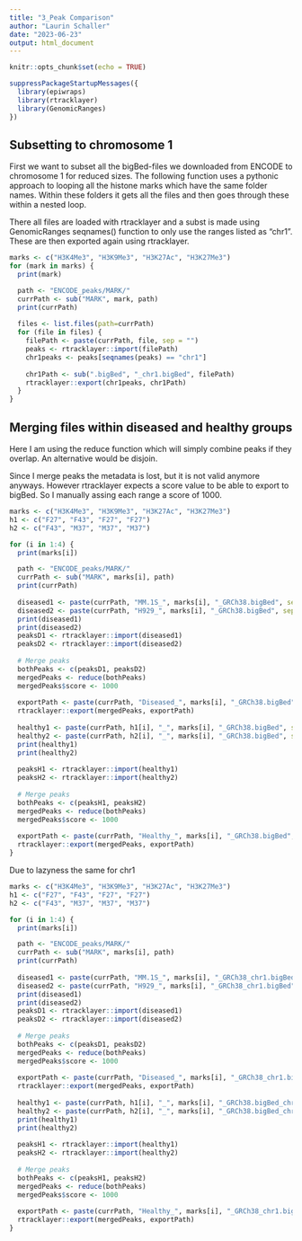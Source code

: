 ```yaml
---
title: "3_Peak Comparison"
author: "Laurin Schaller"
date: "2023-06-23"
output: html_document
---
```


```r
knitr::opts_chunk$set(echo = TRUE)
```

```r
suppressPackageStartupMessages({
  library(epiwraps)
  library(rtracklayer)
  library(GenomicRanges)
})
```


## Subsetting to chromosome 1

First we want to subset all the bigBed-files we downloaded from ENCODE to chromosome 1 for reduced sizes.
The following function uses a pythonic approach to looping all the histone marks which have  the same folder names. Within these folders it gets all the files and then goes through these within a nested loop. 

There all files are loaded with rtracklayer and a subst is made using GenomicRanges seqnames() function to only use the ranges listed as "chr1". These are then exported again using rtracklayer.

```r
marks <- c("H3K4Me3", "H3K9Me3", "H3K27Ac", "H3K27Me3")
for (mark in marks) {
  print(mark)

  path <- "ENCODE_peaks/MARK/"
  currPath <- sub("MARK", mark, path)
  print(currPath)
  
  files <- list.files(path=currPath)
  for (file in files) {
    filePath <- paste(currPath, file, sep = "")
    peaks <- rtracklayer::import(filePath)
    chr1peaks <- peaks[seqnames(peaks) == "chr1"]
    
    chr1Path <- sub(".bigBed", "_chr1.bigBed", filePath)
    rtracklayer::export(chr1peaks, chr1Path)
  }
}
```
## Merging files within diseased and healthy groups

Here I am using the reduce function which will simply combine peaks if they overlap. An alternative would be disjoin.

Since I merge peaks the metadata is lost, but it is not valid anymore anyways. However rtracklayer expects a score value to be able to export to bigBed. So I manually assing each range a score of 1000.

```r
marks <- c("H3K4Me3", "H3K9Me3", "H3K27Ac", "H3K27Me3")
h1 <- c("F27", "F43", "F27", "F27")
h2 <- c("F43", "M37", "M37", "M37")

for (i in 1:4) {
  print(marks[i])

  path <- "ENCODE_peaks/MARK/"
  currPath <- sub("MARK", marks[i], path)
  print(currPath)
  
  diseased1 <- paste(currPath, "MM.1S_", marks[i], "_GRCh38.bigBed", sep = "")
  diseased2 <- paste(currPath, "H929_", marks[i], "_GRCh38.bigBed", sep = "")
  print(diseased1)
  print(diseased2)
  peaksD1 <- rtracklayer::import(diseased1)
  peaksD2 <- rtracklayer::import(diseased2)
  
  # Merge peaks
  bothPeaks <- c(peaksD1, peaksD2)
  mergedPeaks <- reduce(bothPeaks)
  mergedPeaks$score <- 1000
  
  exportPath <- paste(currPath, "Diseased_", marks[i], "_GRCh38.bigBed", sep = "")
  rtracklayer::export(mergedPeaks, exportPath)
  
  healthy1 <- paste(currPath, h1[i], "_", marks[i], "_GRCh38.bigBed", sep = "")
  healthy2 <- paste(currPath, h2[i], "_", marks[i], "_GRCh38.bigBed", sep = "")
  print(healthy1)
  print(healthy2)
  
  peaksH1 <- rtracklayer::import(healthy1)
  peaksH2 <- rtracklayer::import(healthy2)
  
  # Merge peaks
  bothPeaks <- c(peaksH1, peaksH2)
  mergedPeaks <- reduce(bothPeaks)
  mergedPeaks$score <- 1000
  
  exportPath <- paste(currPath, "Healthy_", marks[i], "_GRCh38.bigBed", sep = "")
  rtracklayer::export(mergedPeaks, exportPath)
}

```
Due to lazyness the same for chr1
```r
marks <- c("H3K4Me3", "H3K9Me3", "H3K27Ac", "H3K27Me3")
h1 <- c("F27", "F43", "F27", "F27")
h2 <- c("F43", "M37", "M37", "M37")

for (i in 1:4) {
  print(marks[i])

  path <- "ENCODE_peaks/MARK/"
  currPath <- sub("MARK", marks[i], path)
  print(currPath)
  
  diseased1 <- paste(currPath, "MM.1S_", marks[i], "_GRCh38_chr1.bigBed", sep = "")
  diseased2 <- paste(currPath, "H929_", marks[i], "_GRCh38_chr1.bigBed", sep = "")
  print(diseased1)
  print(diseased2)
  peaksD1 <- rtracklayer::import(diseased1)
  peaksD2 <- rtracklayer::import(diseased2)
  
  # Merge peaks
  bothPeaks <- c(peaksD1, peaksD2)
  mergedPeaks <- reduce(bothPeaks)
  mergedPeaks$score <- 1000
  
  exportPath <- paste(currPath, "Diseased_", marks[i], "_GRCh38_chr1.bigBed", sep = "")
  rtracklayer::export(mergedPeaks, exportPath)
  
  healthy1 <- paste(currPath, h1[i], "_", marks[i], "_GRCh38.bigBed_chr1", sep = "")
  healthy2 <- paste(currPath, h2[i], "_", marks[i], "_GRCh38.bigBed_chr1", sep = "")
  print(healthy1)
  print(healthy2)
  
  peaksH1 <- rtracklayer::import(healthy1)
  peaksH2 <- rtracklayer::import(healthy2)
  
  # Merge peaks
  bothPeaks <- c(peaksH1, peaksH2)
  mergedPeaks <- reduce(bothPeaks)
  mergedPeaks$score <- 1000
  
  exportPath <- paste(currPath, "Healthy_", marks[i], "_GRCh38_chr1.bigBed", sep = "")
  rtracklayer::export(mergedPeaks, exportPath)
}

```

